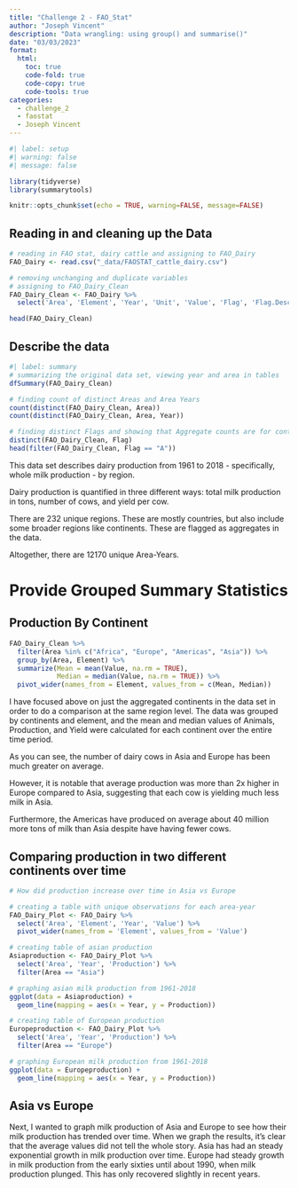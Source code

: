 ```yaml
---
title: "Challenge 2 - FAO_Stat"
author: "Joseph Vincent"
description: "Data wrangling: using group() and summarise()"
date: "03/03/2023"
format:
  html:
    toc: true
    code-fold: true
    code-copy: true
    code-tools: true
categories:
  - challenge_2
  - faostat
  - Joseph Vincent
---
```


```r
#| label: setup
#| warning: false
#| message: false

library(tidyverse)
library(summarytools)

knitr::opts_chunk$set(echo = TRUE, warning=FALSE, message=FALSE)
```

## Reading in and cleaning up the Data

```r
# reading in FAO stat, dairy cattle and assigning to FAO_Dairy
FAO_Dairy <- read.csv("_data/FAOSTAT_cattle_dairy.csv")

# removing unchanging and duplicate variables
# assigning to FAO_Dairy_Clean
FAO_Dairy_Clean <- FAO_Dairy %>%
  select('Area', 'Element', 'Year', 'Unit', 'Value', 'Flag', 'Flag.Description')

head(FAO_Dairy_Clean)

```

## Describe the data

```r
#| label: summary
# summarizing the original data set, viewing year and area in tables
dfSummary(FAO_Dairy_Clean)

# finding count of distinct Areas and Area Years
count(distinct(FAO_Dairy_Clean, Area))
count(distinct(FAO_Dairy_Clean, Area, Year))

# finding distinct Flags and showing that Aggregate counts are for continents/regions other than countries
distinct(FAO_Dairy_Clean, Flag)
head(filter(FAO_Dairy_Clean, Flag == "A"))

```
This data set describes dairy production from 1961 to 2018 - specifically, whole milk production - by region.

Dairy production is quantified in three different ways: total milk production in tons, number of cows, and yield per cow.

There are 232  unique regions. These are mostly countries, but also include some broader regions like continents. These are flagged as aggregates in the data.

Altogether, there are 12170 unique Area-Years.

# Provide Grouped Summary Statistics
## Production By Continent

```r
FAO_Dairy_Clean %>%
  filter(Area %in% c("Africa", "Europe", "Americas", "Asia")) %>%
  group_by(Area, Element) %>%
  summarize(Mean = mean(Value, na.rm = TRUE),
            Median = median(Value, na.rm = TRUE)) %>% 
  pivot_wider(names_from = Element, values_from = c(Mean, Median))
```

I have focused above on just the aggregated continents in the data set in order to do a comparison at the same region level. The data was grouped by continents and element, and the mean and median values of Animals, Production, and Yield were calculated for each continent over the entire time period.

As you can see, the number of dairy cows in Asia and Europe has been much greater on average. 

However, it is notable that average production was more than 2x higher in Europe compared to Asia, suggesting that each cow is yielding much less milk in Asia.

Furthermore, the Americas have produced on average about 40 million more tons of milk than Asia despite have having fewer cows.

## Comparing production in two different continents over time

```r
# How did production increase over time in Asia vs Europe

# creating a table with unique observations for each area-year
FAO_Dairy_Plot <- FAO_Dairy %>%
  select('Area', 'Element', 'Year', 'Value') %>%
  pivot_wider(names_from = 'Element', values_from = 'Value')

# creating table of asian production
Asiaproduction <- FAO_Dairy_Plot %>%
  select('Area', 'Year', 'Production') %>%
  filter(Area == "Asia")

# graphing asian milk production from 1961-2018
ggplot(data = Asiaproduction) +
  geom_line(mapping = aes(x = Year, y = Production))

# creating table of European production
Europeproduction <- FAO_Dairy_Plot %>%
  select('Area', 'Year', 'Production') %>%
  filter(Area == "Europe")

# graphing European milk production from 1961-2018
ggplot(data = Europeproduction) +
  geom_line(mapping = aes(x = Year, y = Production))
```

## Asia vs Europe
Next, I wanted to graph milk production of Asia and Europe to see how their milk production has trended over time.
When we graph the results, it's clear that the average values did not tell the whole story.
Asia has had an steady exponential growth in milk production over time.
Europe had steady growth in milk production from the early sixties until about 1990, when milk production plunged. This has only recovered slightly in recent years.
